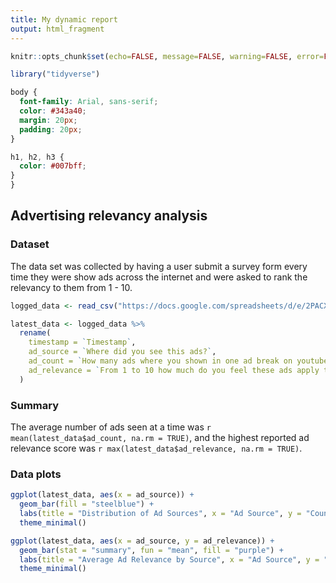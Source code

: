 ```yaml
---
title: My dynamic report
output: html_fragment
---
```


```r
knitr::opts_chunk$set(echo=FALSE, message=FALSE, warning=FALSE, error=FALSE)

library("tidyverse")

```

```css
body {
  font-family: Arial, sans-serif;
  color: #343a40;
  margin: 20px;
  padding: 20px;
}

h1, h2, h3 {
  color: #007bff;
}
}
```

## Advertising relevancy analysis 

### Dataset

The data set was collected by having a user submit a survey form every time they were show ads across the internet and were asked to rank the relevancy to them from 1 - 10.

```r
logged_data <- read_csv("https://docs.google.com/spreadsheets/d/e/2PACX-1vQ9cO8b57Ml11LX05LU67mIwlXUV_kscApDO67cRdG0dDm01byim2WNT-48wOwFXubqqw2P9aTJHQx_/pub?gid=315106395&single=true&output=csv")

latest_data <- logged_data %>% 
  rename(
    timestamp = `Timestamp`,
    ad_source = `Where did you see this ads?`,
    ad_count = `How many ads where you shown in one ad break on youtube, on news article and on your social media feed.`,
    ad_relevance = `From 1 to 10 how much do you feel these ads apply to you?`,
  )
```

### Summary

The average number of ads seen at a time was `r mean(latest_data$ad_count, na.rm = TRUE)`, and the highest reported ad relevance score was `r max(latest_data$ad_relevance, na.rm = TRUE)`.


### Data plots

```r
ggplot(latest_data, aes(x = ad_source)) +  
  geom_bar(fill = "steelblue") +
  labs(title = "Distribution of Ad Sources", x = "Ad Source", y = "Count") +
  theme_minimal()

ggplot(latest_data, aes(x = ad_source, y = ad_relevance)) +  
  geom_bar(stat = "summary", fun = "mean", fill = "purple") +
  labs(title = "Average Ad Relevance by Source", x = "Ad Source", y = "Average Relevance (1-10)") +
  theme_minimal()
```
